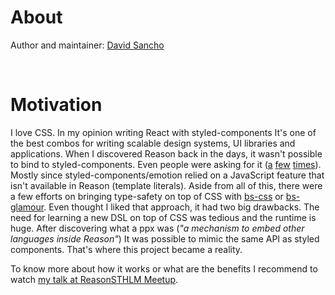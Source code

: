 # About

Author and maintainer: [David Sancho](https://sancho.dev)

<br />

# Motivation

I love CSS. In my opinion writing React with styled-components It's one of the best combos for writing scalable design systems, UI libraries and applications. When I discovered Reason back in the days, it wasn't possible to bind to styled-components. Even people were asking for it ([a](https://reasonml.chat/t/idiomatic-way-to-bind-to-styled-components/886) [f](https://reasonml.chat/t/styled-components-possible/554)[e](https://reasonml.chat/t/styling-solutions-reasonreact-as-of-aug-18/958)[w](https://reasonml.chat/t/options-and-best-practices-for-styling-in-reasonreact/261) [t](https://twitter.com/lyovson/status/1233397294311100417)[i](https://discord.gg/byjdYFH)[m](https://discord.gg/byjdYFH)[e](https://discord.gg/byjdYFH)[s](https://discord.gg/byjdYFH)).
Mostly since styled-components/emotion relied on a JavaScript feature that isn't available in Reason (template literals).
Aside from all of this, there were a few efforts on bringing type-safety on top of CSS with [bs-css]() or [bs-glamour](). Even thought I liked that approach, it had two big drawbacks. The need for learning a new DSL on top of CSS was tedious and the runtime is huge.
After discovering what a ppx was (*"a mechanism to embed other languages inside Reason"*) It was possible to mimic the same API as styled components. That's where this project became a reality.

To know more about how it works or what are the benefits I recommend to watch [my talk at ReasonSTHLM Meetup](https://www.youtube.com/watch?v=ekHCBZiCviM).
